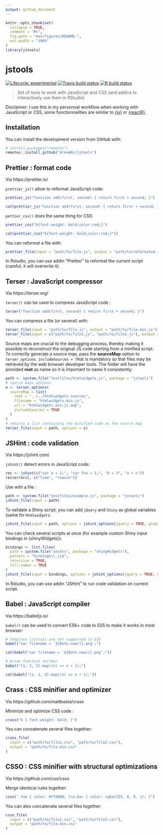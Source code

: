```yaml
---
output: github_document
---
```


<!-- README.md is generated from README.Rmd. Please edit that file -->

```r
knitr::opts_chunk$set(
  collapse = TRUE,
  comment = "#>",
  fig.path = "man/figures/README-",
  out.width = "100%"
)
library(jstools)
```

# jstools

<!-- badges: start -->
[![Lifecycle: experimental](https://img.shields.io/badge/lifecycle-experimental-orange.svg)](https://www.tidyverse.org/lifecycle/#experimental)
[![Travis build status](https://travis-ci.org/dreamRs/jstools.svg?branch=master)](https://travis-ci.org/dreamRs/jstools)
[![R build status](https://github.com/dreamRs/jstools/workflows/R-CMD-check/badge.svg)](https://github.com/dreamRs/jstools/actions)
<!-- badges: end -->

> Set of tools to work with JavaScript and CSS (and addins to interactively use them in RStudio)

Disclaimer: I use this in my personnal workflow when working with JavaScript or CSS, some functionnalities are similar to [{js}](https://github.com/jeroen/js) or [{reactR}](https://github.com/react-R/reactR).


## Installation

You can install the development version from GitHub with:

``` r
# install.packages("remotes")
remotes::install_github("dreamRs/jstools")
```


## Prettier : format code

Via https://prettier.io/

`prettier_js()` allow to reformat JavaScript code:

```r
prettier_js("function add(first, second) { return first + second; }")
```
```r
cat(prettier_js("function add(first, second) { return first + second; }"))
```

`pettier_css()` does the same thing for CSS:

```r
prettier_css("b{font-weight: bold;color:red;}")
```
```r
cat(prettier_css("b{font-weight: bold;color:red;}"))
```



You can reformat a file with:

```r
prettier_file(input = "path/to/file.js", output = "path/to/reformated.js")
```

In Rstudio, you can use addin "Prettier" to reformat the current script (careful, it will overwrite it).



## Terser : JavaScript compressor

Via https://terser.org/

`terser()` can be used to compress JavaScript code :

```r
terser("function add(first, second) { return first + second; }")
```

You can compress a file (or several) with:

```r
terser_file(input = "path/to/file.js", output = "path/to/file.min.js")
terser_file(input = c("path/to/file1.js", "path/to/file2.js"), output = "path/to/file.min.js")
```

Source maps are crucial to the debugging process, thereby making it possible to reconstruct the original
JS code starting from a minified script. To correctly generate a source map, pass the __sourceMap__ option to `terser_options`. 
`includeSources = TRUE` is mandatory so that files may be retrieved by the web browser developer tools.
The folder will have the provided __root__ as name so it is important to name it consistently:

```r
path <- system.file("testfiles/htmlwidgets.js", package = "jstools")
# source maps options
o <- terser_options(
  sourceMap = list(
    root = "../../htmlwidgets-sources",
    filename = "htmlwidgets.min.js",
    url = "htmlwidgets.min.js.map",
    includeSources = TRUE
  )
)
# returns a list containing the minified code an the source map
terser_file(input = path, options = o)
```


## JSHint : code validation

Via https://jshint.com/

`jshint()` detect errors in JavaScript code:

```r
res <- jshint(c("var a = 2;", "var foo = 1;", "b = 3", "a + c"))
res$errors[, c("line", "reason")]
```

Use with a file : 

```r
path <- system.file("testfiles/example.js", package = "jstools")
jshint_file(input = path)
```

To validate a Shiny script, you can add `jQuery` and `Shiny` as global variables (same for `Htmlwidgets`:

```r
jshint_file(input = path, options = jshint_options(jquery = TRUE, globals = list("Shiny")))
```

You can check several scripts at once (for example custom Shiny input bindings in {shinyWidgets}):

```r
bindings <- list.files(
  path = system.file("assets", package = "shinyWidgets"),
  pattern = "bindings\\.js$",
  recursive = TRUE,
  full.names = TRUE
)
jshint_file(input = bindings, options = jshint_options(jquery = TRUE, globals = list("Shiny")))
```


In Rstudio, you can use addin "JSHint" to run code validation on current script.



## Babel : JavaScript compiler

Via https://babeljs.io/

`babel()` can be used to convert ES6+ code to ES5 to make it works in most browser:

```r
# Template literals are not supported in ES5
babel("var filename = `${Date.now()}.png`;")
```
```r
cat(babel("var filename = `${Date.now()}.png`;"))
```



```r
# Arrow function neither
babel("[1, 2, 3].map((n) => n + 1);")
```
```r
cat(babel("[1, 2, 3].map((n) => n + 1);"))
```



## Crass : CSS minifier and optimizer

Via https://github.com/mattbasta/crass

Minimize and optimize CSS code : 

```r
crass("b { font-weight: bold; }")
```


You can concatenate several files together:

```r
crass_file(
  input = c("path/to/file1.css", "path/to/file2.css"),
  output = "path/to/file.min.css"
)
```



## CSSO : CSS minifier with structural optimizations

Via https://github.com/css/csso

Merge identical rules together:

```r
csso(".foo { color: #ff0000; }\n.bar { color: rgba(255, 0, 0, 1); }")
```

You can also concatenate several files together:

```r
csso_file(
  input = c("path/to/file1.css", "path/to/file2.css"),
  output = "path/to/file.min.css"
)
```




